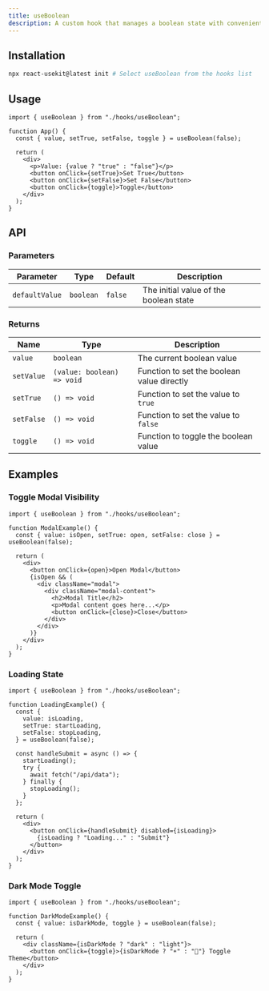 ```yaml
---
title: useBoolean
description: A custom hook that manages a boolean state with convenient helper functions.
---
```



## Installation

```bash
npx react-usekit@latest init # Select useBoolean from the hooks list
```

## Usage

```tsx
import { useBoolean } from "./hooks/useBoolean";

function App() {
  const { value, setTrue, setFalse, toggle } = useBoolean(false);

  return (
    <div>
      <p>Value: {value ? "true" : "false"}</p>
      <button onClick={setTrue}>Set True</button>
      <button onClick={setFalse}>Set False</button>
      <button onClick={toggle}>Toggle</button>
    </div>
  );
}
```

## API

### Parameters

| Parameter      | Type      | Default | Description                            |
| -------------- | --------- | ------- | -------------------------------------- |
| `defaultValue` | `boolean` | `false` | The initial value of the boolean state |

### Returns

| Name       | Type                       | Description                                |
| ---------- | -------------------------- | ------------------------------------------ |
| `value`    | `boolean`                  | The current boolean value                  |
| `setValue` | `(value: boolean) => void` | Function to set the boolean value directly |
| `setTrue`  | `() => void`               | Function to set the value to `true`        |
| `setFalse` | `() => void`               | Function to set the value to `false`       |
| `toggle`   | `() => void`               | Function to toggle the boolean value       |

## Examples

### Toggle Modal Visibility

```tsx
import { useBoolean } from "./hooks/useBoolean";

function ModalExample() {
  const { value: isOpen, setTrue: open, setFalse: close } = useBoolean(false);

  return (
    <div>
      <button onClick={open}>Open Modal</button>
      {isOpen && (
        <div className="modal">
          <div className="modal-content">
            <h2>Modal Title</h2>
            <p>Modal content goes here...</p>
            <button onClick={close}>Close</button>
          </div>
        </div>
      )}
    </div>
  );
}
```

### Loading State

```tsx
import { useBoolean } from "./hooks/useBoolean";

function LoadingExample() {
  const {
    value: isLoading,
    setTrue: startLoading,
    setFalse: stopLoading,
  } = useBoolean(false);

  const handleSubmit = async () => {
    startLoading();
    try {
      await fetch("/api/data");
    } finally {
      stopLoading();
    }
  };

  return (
    <div>
      <button onClick={handleSubmit} disabled={isLoading}>
        {isLoading ? "Loading..." : "Submit"}
      </button>
    </div>
  );
}
```

### Dark Mode Toggle

```tsx
import { useBoolean } from "./hooks/useBoolean";

function DarkModeExample() {
  const { value: isDarkMode, toggle } = useBoolean(false);

  return (
    <div className={isDarkMode ? "dark" : "light"}>
      <button onClick={toggle}>{isDarkMode ? "☀️" : "🌙"} Toggle Theme</button>
    </div>
  );
}
```
